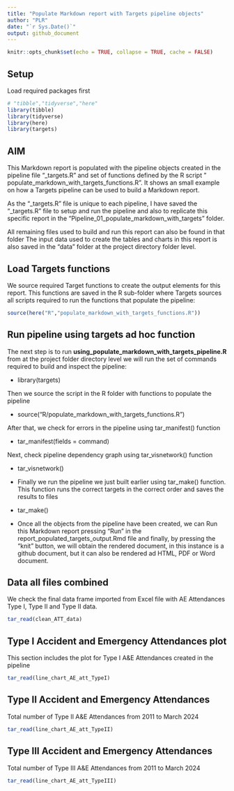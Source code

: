 ```yaml
---
title: "Populate Markdown report with Targets pipeline objects"
author: "PLR"
date: "`r Sys.Date()`"
output: github_document
---
```


```r
knitr::opts_chunk$set(echo = TRUE, collapse = TRUE, cache = FALSE)
```

## Setup

Load required packages first

```r
# "tibble","tidyverse","here"
library(tibble)
library(tidyverse)
library(here)
library(targets)
```

## AIM

This Markdown report is populated with the pipeline objects created in the pipeline file "_targets.R" and set of functions defined by the R script " populate_markdown_with_targets_functions.R". It shows an small example on how a Targets pipeline can be used to build a Markdown report. 

As the "_targets.R" file is unique to each pipeline, I have saved the "_targets.R" file to setup and run the pipeline and also to replicate this specific report in the "Pipeline_01_populate_markdown_with_targets" folder. 

All remaining files used to build and run this report can also be found in that folder  The input data used to create the tables and charts in this report is also saved in the "data" folder at the project directory folder level. 

## Load Targets functions

We source required Target functions to create the output elements for this report. This functions are saved in the R sub-folder where Targets sources all scripts required to run the functions that populate the pipeline:

```r
source(here("R","populate_markdown_with_targets_functions.R"))
```

## Run pipeline using targets ad hoc function

The next step is to run **using_populate_markdown_with_targets_pipeline.R** from at the project folder directory level
we will run the set of commands required to build and inspect the pipeline:  

- library(targets)

Then we source the script in the R folder with functions to populate the pipeline

- source("R/populate_markdown_with_targets_functions.R")

After that, we  check for errors in the pipeline using tar_manifest() function

- tar_manifest(fields = command)

Next, check pipeline dependency graph using tar_visnetwork() function

- tar_visnetwork()

- Finally we run the pipeline we just built earlier using tar_make() function. This function runs the correct targets in the correct order and saves the results to files

- tar_make()

- Once all the objects from the pipeline have been created, we can Run this Markdown report pressing "Run" in the report_populated_targets_output.Rmd file and finally, by pressing the "knit" button, we will obtain the rendered document, in this instance is a github document, but it can also be rendered ad HTML, PDF or Word document.


## Data all files combined

We check the final data frame imported from Excel file with AE Attendances Type I, Type II and Type II data.

```r
tar_read(clean_ATT_data) 
```

## Type I Accident and Emergency Attendances plot 

This section includes the plot for Type I A&E Attendances created in the pipeline

```r
tar_read(line_chart_AE_att_TypeI)
```

## Type II Accident and Emergency Attendances 

Total number of Type II A&E Attendances from 2011 to March 2024

```r
tar_read(line_chart_AE_att_TypeII)
```

## Type III Accident and Emergency Attendances 

Total number of Type III A&E Attendances from 2011 to March 2024

```r
tar_read(line_chart_AE_att_TypeIII)
```